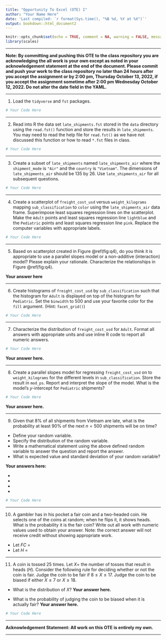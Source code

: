 ```yaml
---
title: "Opportunity To Excel (OTE) I"
author: "Your Name Here"
date: 'Last compiled: `r format(Sys.time(), "%B %d, %Y at %X")`'
output: bookdown::html_document2
---
```


```r
knitr::opts_chunk$set(echo = TRUE, comment = NA, warning = FALSE, message = FALSE, fig.align = "center")
library(scales)
```

__________

**Note: By committing and pushing this OTE to the class repository you are acknowledging the all work is your own except as noted in your acknowledgement statement at the end of the document.  Please commit and push your work to the class repository no later than 24 hours after you accept the assignment or by 2:00 pm, Thursday October 13, 2022, if you accept the assignment sometime after 2:00 pm Wednesday October 12, 2022.  Do not alter the date field in the YAML.**

____________


1. Load the `tidyverse` and `fst` packages. 

```r
# Your Code Here

```

_______

2. Read into R the data set `late_shipments.fst` stored in the `data` directory using the `read.fst()` function and store the results in `late_shipments`.  You may need to read the help file for `read.fst()` as we have not discussed this function or how to read `*.fst` files in class.

```r
# Your Code Here

```

__________

3. Create a subset of `late_shipments` named `late_shipments_air` where the `shipment_mode` is `"Air"` and the `country` is `"Vietnam"`.  The dimensions of `late_shipments_air` should be 135 by 26.  Use `late_shipments_air` for all subsequent questions.

```r
# Your Code Here

```

__________

4. Create a scatterplot of `freight_cost_usd` versus `weight_kilograms` mapping `sub_classification` to `color` using the `late_shipments_air` data frame.  Superimpose least squares regression lines on the scatterplot.  Make the `Adult` points and least squares regression line `lightblue` and the `Pediatric` points and least squares regression line `pink`.  Replace the computer variables with appropriate labels.

```r
# Your Code Here

```

___________

5.  Based on scatterplot created in Figure \@ref(fig:q4), do you think it is appropriate to use a parallel slopes model or a non-additive (interaction) model?  Please explain your rationale.  Characterize the relationships in Figure \@ref(fig:q4).

**Your answer here**

_____________

6. Create histograms of `freight_cost_usd` by `sub_classification` such that the histogram for `Adult` is displayed on top of the histogram for `Pediatric`. Set the `binwidth` to 500 and use your favorite color for the `fill` argument. (Hint: `facet_grid()`)

```r
# Your Code Here

```

___________

7.  Characterize the distribution of `freight_cost_usd` for `Adult`.  Format all answers with appropriate units and use inline R code to report all numeric answers.


```r
# Your Code Here

```

**Your answer here.**

_______________

8.  Create a parallel slopes model for regressing `freight_cost_usd` on to `weight_kilograms` for the different levels in `sub_classification`.  Store the result in `mod_ps`.  Report and interpret the slope of the model.  What is the model's $y$-intercept for `Pediatric` shipments?  

```r
# Your Code Here

```

**Your answer here.**

_________

9.  Given that 8% of all shipments from Vietnam are late, what is the probability at least 90% of the next $n = 500$ shipments will be on time?  
  *  Define your random variable.
  *  Specify the distribution of the random variable.
  *  Write a mathematical statement using the above defined random variable to answer the question and report the answer.
  * What is expected value and standard deviation of your random variable?

**Your answers here:**

  * 
  *
  *
  *

```r
# Your Code Here

```

____________

10. A gambler has in his pocket a fair coin and a two-headed coin.  He selects one of the coins at random; when he flips it, it shows heads.  What is the probability it is the fair coin?  Write out all work with numeric values used to obtain your answer.  Note: the correct answer will not receive credit without showing appropriate work.

* Let $FC$ = 
* Let $H$ = 



_________

11. A coin is tossed 25 times.  Let $X=$ the number of tosses that result in heads $(H)$.  Consider the following rule for deciding whether or not the coin is fair.  Judge the coin to be fair if $8\leq X \leq 17$.  Judge the coin to be biased if either $X \leq 7$ or $X \geq 18$.

* What is the distribution of $X$?  **Your answer here.**

* What is the probability of judging the coin to be biased when it is actually fair? **Your answer here.**

```r
# Your Code Here

```




_____________

**Acknowledgement Statement:  All work on this OTE is entirely my own.**

____________